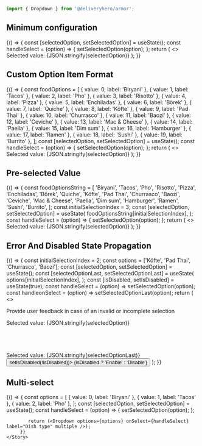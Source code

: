 
<Meta title="Components/Dropdown" component={Dropdown} />

~~~js
import { Dropdown } from '@deliveryhero/armor';
~~~

## Minimum configuration

<Preview>
    <Story name="Minimum configuration" height="350px">
         {() => {
const [selectedOption, setSelectedOption] = useState();
const handleSelect = (option) => {
    setSelectedOption(option);
};
return (
    <>
        <GroupHelper gap={2}>
            <Box padding={3}>
                <Dropdown
                    options={['Biryani', 'Tacos', 'Pho', 'Risotto']}
                    onSelect={handleSelect}
                    label="Dish type"
                />
                <Typography paragraph>
                    Selected value: {JSON.stringify(selectedOption)}
                </Typography>
            </Box>
        </GroupHelper>
    </>
);
                 }}
    </Story>
</Preview>

## Custom Option Item Format

<Preview>
    <Story name="Custom Option Item Format" height="750px">
         {() => {
const foodOptions = [
        { value: 0, label: 'Biryani' },
        { value: 1, label: 'Tacos' },
        { value: 2, label: 'Pho' },
        { value: 3, label: 'Risotto' },
        { value: 4, label: 'Pizza' },
        { value: 5, label: 'Enchiladas' },
        { value: 6, label: 'Börek' },
        { value: 7, label: 'Quiche' },
        { value: 8, label: 'Köfte' },
        { value: 9, label: 'Pad Thai' },
        { value: 10, label: 'Churrasco' },
        { value: 11, label: 'Baozi' },
        { value: 12, label: 'Ceviche' },
        { value: 13, label: 'Mac & Cheese' },
        { value: 14, label: 'Paella' },
        { value: 15, label: 'Dim sum' },
        { value: 16, label: 'Hamburger' },
        { value: 17, label: 'Ramen' },
        { value: 18, label: 'Sushi' },
        { value: 19, label: 'Burrito' },
    ];
const [selectedOption, setSelectedOption] = useState();
const handleSelect = (option) => {
    setSelectedOption(option);
};
return (
    <>
        <GroupHelper gap={2}>
            <Box padding={3} style={{
                flexDirection: 'column',
                width: '300px'
                }}>
                <Dropdown
                    options={foodOptions}
                    onSelect={handleSelect}
                    label="Dish type"
                />
                <Typography paragraph>
                    Selected value: {JSON.stringify(selectedOption)}
                </Typography>
            </Box>
        </GroupHelper>
    </>
);
                 }}
    </Story>
</Preview>

## Pre-selected Value

<Preview>
    <Story name="Pre-selected Value" height="500px">
         {() => {
const foodOptionsString = [
        'Biryani',
        'Tacos',
        'Pho',
        'Risotto',
        'Pizza',
        'Enchiladas',
        'Börek',
        'Quiche',
        'Köfte',
        'Pad Thai',
        'Churrasco',
        'Baozi',
        'Ceviche',
        'Mac & Cheese',
        'Paella',
        'Dim sum',
        'Hamburger',
        'Ramen',
        'Sushi',
        'Burrito',
    ];
    const initialSelectionIndex = 3;
    const [selectedOption, setSelectedOption] = useState(
        foodOptionsString[initialSelectionIndex],
    );
    const handleSelect = (option) => {
        setSelectedOption(option);
    };
    return (
        <>
            <GroupHelper gap={2}>
                <Box padding={3} style={{ flexDirection: 'column', width: '300px' }}>
                    <Dropdown
                        options={foodOptionsString}
                        onSelect={handleSelect}
                        defaultValue={initialSelectionIndex}
                        label="Dish type"
                    />
                    <Typography paragraph>
                        Selected value: {JSON.stringify(selectedOption)}
                    </Typography>
                </Box>
            </GroupHelper>
        </>
    );
                 }}
    </Story>
</Preview>

## Error And Disabled State Propagation

<Preview>
    <Story name="Error And Disabled State Propagation" height="600px">
         {() => {
const initialSelectionIndex = 2;
const options = ['Köfte', 'Pad Thai', 'Churrasco', 'Baozi'];
const [selectedOption, setSelectedOption] = useState();
const [selectedOptionLast, setSelectedOptionLast] = useState(
    options[initialSelectionIndex],
);
const [isDisabled, setIsDisabled] = useState(true);
const handleSelect = (option) => setSelectedOption(option);
const handleonSelect = (option) =>
    setSelectedOptionLast(option);
return (
<>
    <p>
        Provide user feedback in case of an invalid or incomplete
        selection
    </p>
    <GroupHelper gap={2}>
        <Box padding={3} style={{ flexDirection: 'column', width: '300px' }}>
            <div>
                <Dropdown
                    error={!selectedOption}
                    label="Select one"
                    options={options}
                    onSelect={handleSelect}
                />
                <Typography paragraph>
                    Selected value: {JSON.stringify(selectedOption)}
                </Typography>
            </div>
            <br />
            <br />
            <Dropdown
                disabled
                label="Disabled"
                options={options}
                onSelect={handleSelect}
            />
            <br />
            <br />
            <Dropdown
                disabled={isDisabled}
                label={`${
                    isDisabled ? 'Disabled' : 'Enabled'
                } with pre-selected`}
                options={options}
                onSelect={handleonSelect}
            />
            <Typography paragraph>
                Selected value: {JSON.stringify(selectedOptionLast)}
            </Typography>
            <Button onClick={() => setIsDisabled(!isDisabled)}>
                {isDisabled ? 'Enable' : 'Disable'}
            </Button>
        </Box>
    </GroupHelper>
</>
);
                 }}
    </Story>
</Preview>

## Multi-select

<Preview>
    <Story name="Multiselect controlled mode" height="200px">
         {() => {
            const options = [
                 { value: 0, label: 'Biryani' },
                 { value: 1, label: 'Tacos' },
                 { value: 2, label: 'Pho' },
            ];
            const [selectedOption, setSelectedOption] = useState();
            const handleSelect = (option) => {
                setSelectedOption(option);
            };
         
            return (<Dropdown options={options} onSelect={handleSelect} label="Dish type" multiple />);
         }}
    </Story>
</Preview>
